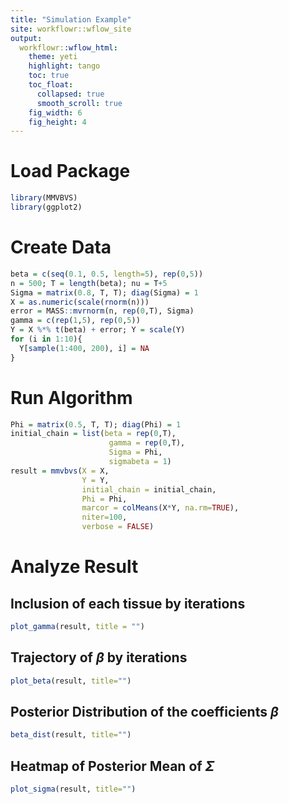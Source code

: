 ```yaml
---
title: "Simulation Example"
site: workflowr::wflow_site
output:
  workflowr::wflow_html:
    theme: yeti
    highlight: tango
    toc: true
    toc_float: 
      collapsed: true
      smooth_scroll: true
    fig_width: 6
    fig_height: 4
---
```


# Load Package
```r
library(MMVBVS)
library(ggplot2)
```
# Create Data
```r
beta = c(seq(0.1, 0.5, length=5), rep(0,5))
n = 500; T = length(beta); nu = T+5
Sigma = matrix(0.8, T, T); diag(Sigma) = 1
X = as.numeric(scale(rnorm(n)))
error = MASS::mvrnorm(n, rep(0,T), Sigma)
gamma = c(rep(1,5), rep(0,5))
Y = X %*% t(beta) + error; Y = scale(Y)
for (i in 1:10){
  Y[sample(1:400, 200), i] = NA
}
```

# Run Algorithm

```r
Phi = matrix(0.5, T, T); diag(Phi) = 1
initial_chain = list(beta = rep(0,T), 
                      gamma = rep(0,T), 
                      Sigma = Phi, 
                      sigmabeta = 1)
result = mmvbvs(X = X,
                Y = Y,
                initial_chain = initial_chain,
                Phi = Phi,
                marcor = colMeans(X*Y, na.rm=TRUE),
                niter=100,
                verbose = FALSE)
```

# Analyze Result

## Inclusion of each tissue by iterations

```r
plot_gamma(result, title = "")
```

## Trajectory of $\beta$ by iterations
```r
plot_beta(result, title="")
```

## Posterior Distribution of the coefficients $\beta$
```r
beta_dist(result, title="")
```

## Heatmap of Posterior Mean of $\Sigma$
```r
plot_sigma(result, title="")
```
